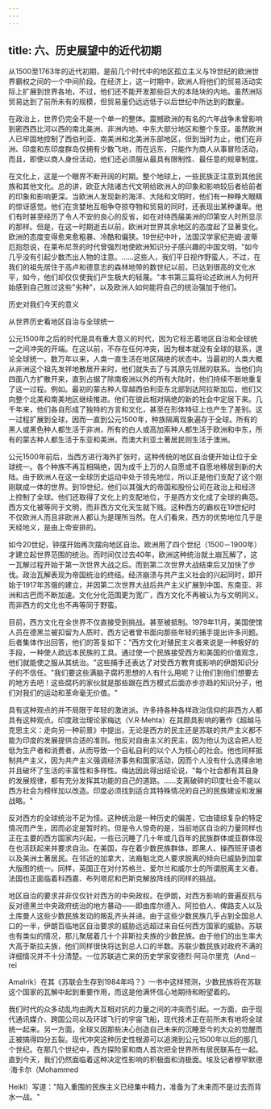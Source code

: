 ```yaml
---
---
---
```

title: 六、历史展望中的近代初期
---



从1500至1763年的近代初期，是前几个时代中的地区孤立主义与19世纪的欧洲世界霸权之间的一个中间阶段。在经济上，这一时期中，欧洲人将他们的贸易活动实际上扩展到世界各地，不过，他们还不能开发那些巨大的本陆块的内地。虽然洲际贸易达到了前所未有的规模，但贸易量仍远远低于以后世纪中所达到的数量。

在政治上，世界仍完全不是一个单一的整体。震撼欧洲的有名的六年战争未曾影响到密西西比河以西的南北美洲、非洲内地、中东大部分地区和整个东亚。虽然欧洲人已牢固地控制了西伯利亚、南美洲和北美洲东部地区，但到当时为止，他们在非洲、印度和东印度群岛仅拥有少数飞地，而在远东，只能作为商人从事冒险活动，而且，即使以商人身份活动，他们还必须服从最具有限制性、最任意的规章制度。

在文化上，这是一个眼界不断开阔的时期。整个地球上，一些民族正注意到其他民族和其他文化。总的讲，欧亚大陆诸古代文明给欧洲人的印象和影响较后者给前者的印象和影响更深。当欧洲人发现新的海洋、大陆和文明时，他们有一种睁大眼睛的惊讶感觉。他们在贪婪地互相争夺掠夺物和贸易的同时，还表现出某种谦卑。他们有时甚至经历了令人不安的良心的反省，如在对待西届美洲的印第安人时所显示的那样。但是，在这一时期逝去以前，欧洲对世界其余地区的态度起了显著变化。欧洲的态度变得愈来愈粗暴、冷酷和偏狭。19世纪中叶，法国汉学家纪尧姆·波蒂厄抱怨说，在莱布尼茨的时代曾强烈地使欧洲知识分子感兴趣的中国文明，"如今几乎没有引起少数杰出人物的注意。……这些人，我们平日视作野蛮人，不过，在我们的祖先居住于高卢和德意志的森林地带的数世纪以前，已达到很高的文化水平，如今，他们却仅仅使我们产生极大的轻蔑。"本书第三篇将论述欧洲人为何开始感到自己胜过这些"劣种"，以及欧洲人如何能将自己的统治强加于他们。

历史对我们今天的意义

从世界历史看地区自治与全球统一

公元1500年之后的时代是具有重大意义的时代，因为它标志着地区自治和全球统一之间冲突的开端。在这以前，不存在任何冲突，因为根本就没有全球的联系，遑论全球统一。数万年以来，人类一直生活在地区隔绝的状态中。当最初的人类大概从非洲这个祖先发祥地散居开来时，他们就失去了与其原先邻居的联系。当他们向四面八方扩散开来，直到占据了除南极洲以外的所有大陆时，他们持续不断地重复了这一过程。例如。最初的蒙古种人穿越西伯利亚东北部到达阿拉斯加后，他们又向整个北美和南美地区继续推进。他们在彼此相对隔绝的新的社会中定居下来。几千年来，他们各自形成了独特的方言和文化，甚至在形体特征上也产生了差别。这一过程扩展到全球，因而一直到公元1500年，种族隔离现象遍存于全球。所有的黑人或黑色种人都生活于非洲，所有的白人或高加索种人都生活于欧洲和中东，所有的蒙古种人都生活于东亚和美洲，而澳大利亚土著居民则生活于澳洲。

公元1500年前后，当西方进行海外扩张时，这种传统的地区自治便开始让位于全球统一。各个种族不再互相隔绝，因为成千上万的人自愿或不自愿地移居到新的大陆。由于欧洲人在这一全球历史运动中处于领先地位，所以正是他们支配了这个刚刚联成一体的世界。到19世纪，他们以其强大的帝国和股份公司在政治上和经济上控制了全球。他们还取得了文化上的支配地位，于是西方文化成了全球的典范。西方文化被等同于文明，而非西方文化天生就下贱。这种西方的霸权在19世纪时不仅欧洲人而且非欧洲人都认为是理所当然。在人们看来，西方的优势地位几乎是天经地义，是由上帝安排的。

如今20世纪，钟摆开始再次摆向地区自治。欧洲用了四个世纪（1500－1900年）才建立起世界范围的统治。而时间仅过去40年，欧洲这种统治就土崩瓦解了，这一瓦解过程开始于第一次世界大战之后。而到第二次世界大战结束后又加快了步伐。政治瓦解表现为帝国统治的终结。经济崩溃与共产主义社会的兴起同时，即开始于1917年苏俄的建立，并因第二次世界大战后共产主义扩展到中国、东南亚、非洲和古巴而不断加速。文化分化范围更为宽广，西方文化不再被认为与文明同义，而非西方的文化也不再等同于野蛮。

目前，西方文化在全世界不仅直接受到挑战。甚至被抵制。1979年11月，美国使馆人员在德黑兰被扣留为人质时，西方记者曾书面向那些年轻的捕手提出许多问题。后者集体作出回答，他们的答复如下："西方文化对殖民主义者来说是一种极好的手段，一种使人疏远本民族的工具。通过使一个民族接受西方和美国的价值观念，他们就能使之服从其统治。"这些捕手还表达了对受西方教育或影响的伊朗知识分子的不信任。"我们要这些满脑子腐朽思想的人有什么用呢？让他们到他们想要去的地方去吧！这些腐朽的家伙就是那些跟在西方模式后面亦步亦趋的知识分子，他们对我们的运动和革命毫无价值。"

具有这种观点的并不局限于年轻的激进派。许多持各种各样政治信仰的非西方人都具有这种观点。印度政治理论家梅达（V.R·Mehta）在其颇具影响的著作《超越马克思主义：走向另一种前景》中提出，无论是西方的民主还是苏联的共产主义都不能为印度的发展提供合适的准则。他反对自由主义的民主，因为他认为这会把人贬低为生产者和消费者，从而导致一个自私自利的以个人为核心的社会。他也同样抵制共产主义，因为共产主义强调经济事务和国家活动，因而个人没有什么选择余地并且破坏了生活的丰富性和多样性。梅达因此得出结论说，"每个社会都有其自身的发展规律，都有充分发挥其功能的自己的道路。……支离破碎的印度社会不能以西方社会为榜样加以改造。印度必须找到适合其特殊情况的自己的民族建设和发展战略。"

反对西方的全球统治不足为怪。这种统治是一种历史的偏差，它由错综复杂的特定情况而产生，因而必定是暂时的。但是令人惊奇的是，当前地区自治的力量同样也正在主要的西方国家内兴起，一些已沉睡了几十年或几百年的民族群体或亚群体现在也活跃起来并要求自治。在美国，存在着少数民族群体，即黑人、操西班牙语者以及美洲土著居民。在邻近的加拿大，法裔魁北克人要求脱离的倾向已威胁到加拿大版图的统一。同样，英国正在对付苏格兰、爱尔兰和威尔士的所谓脱离主义者。法国也正面临着科西嘉、布列塔尼和巴斯克解放阵线的同样的挑战。

地区自治的要求并非仅仅针对西方的中央政权。在伊朗，对西方影响的普遍反抗与反对德黑兰中央政府统治的地方暴动——即由库尔德入、阿拉伯人、俾路支人以及土库曼人这些少数民族发动的叛乱齐头并进。由于这些少数民族几乎占到全国总人口的一半，伊朗百临地区自治要求的威胁远远超过来自任何西方国家的威胁。苏联也有类似的情况，那儿聚居着几十个非斯拉夫族的少数民族。由于他们的出生率大大高于斯拉夫族，他们同样很快将达到总人口的半数。苏联少数民族对政府不满的详细情况并不十分清楚。一位苏联逃亡来的历史学家安德烈·阿马尔里克（And－rei

Amalrik）在其《苏联会生存到1984年吗？》一书中这样预测，少数民族将在苏联这个国家的瓦解中起到重要作用，而这是他满怀信心地期待和盼望着的。

我们时代的众多动乱均由两大互相对抗的力量之间的冲突而引起。一方面，由于现代通讯媒介、跨国公司以及环球飞行的宇宙飞船，现代技术正在前所未有地将全球统一起来。另一方面，全球又因那些决心创造自己未来的沉睡至今的大众的觉醒而正被搞得四分五裂。现代冲突这种历史性根源可以追溯到公元1500年以后的那几个世纪。在那几个世纪中，西方探险家和商人首次把全世界所有居民联系在一起。直到今天，我们仍然面临着这种决定性影响的积极面和消极面。埃及记者穆罕默德·海卡尔（Mohammed

Heikl）写道："陷入重围的民族主义已经集中精力，准备为了未来而不是过去而背水一战。"